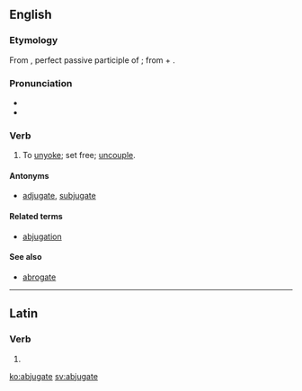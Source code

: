 ==English==

===Etymology===
From {{etyl|la|en}} {{m|la|abiugātus}}, perfect passive participle of {{m|la|abiugō||remove, separate from}}; from {{term|ab-||away from|lang=la}} + {{m|la|iugō||bind, connect}}.

===Pronunciation===
* {{IPA|ˈæb.dʒə.ɡeɪt}}
* {{hyphenation|ab|ju|gate|lang=en}}

===Verb===
{{en-verb|abjugat|ed}}

# {{cx|obsolete|transitive|lang=en}} To [[unyoke]]; set free; [[uncouple]].

====Antonyms====
* [[adjugate]], [[subjugate]]

====Related terms====
* [[abjugation]]

====See also====
* [[abrogate]]

----

==Latin==

===Verb===
{{la-verb-form|abjugāte}}

# {{conjugation of|abjugō||2|p|pres|act|imp|lang=la}}

[[ko:abjugate]]
[[sv:abjugate]]